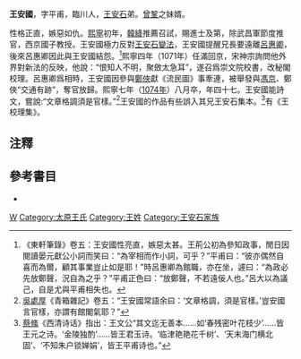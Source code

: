 '''王安國'''{{BD|1028年||1074年||W}}，字平甫，臨川人，[[王安石|王安石]]弟。[[曾鞏|曾鞏]]之妹婿。

性格正直，嫉惡如仇。[[熙寧|熙寧]]初年，[[韓絳|韓絳]]推薦召試，賜進士及第，除武昌軍節度推官，西京國子教授。王安國極力反對[[王安石變法|王安石變法]]，王安國提醒兄長要遠離[[呂惠卿|呂惠卿]]，後來呂惠卿因此與王安國結怨。<ref>《東軒筆錄》卷五：王安國性亮直，嫉惡太甚。王荊公初為參知政事，閒日因閱讀晏元獻公小詞而笑曰：“為宰相而作小詞，可乎？”平甫曰：“彼亦偶然自喜而為爾，顧其事業豈止如是耶！”時呂惠卿為館職，亦在坐，遽曰：“為政必先放鄭聲，況自為之乎？”平甫正色曰：“放鄭聲，不若遠佞人也。”呂大以為議己，自是尤與平甫相失也。</ref>熙寧四年（1071年）任滿回京，宋神宗詢問他外界對新法的反映，他說：“恨知人不明，聚斂太急耳”，遂召爲崇文院校書，改秘閣校理。呂惠卿爲相時，王安國因參與[[鄭俠|鄭俠]]獻《流民圖》事牽連，被舉發與[[馮京|馮京]]、鄭俠“交通有跡”，奪官放歸。熙寧七年（[[1074年|1074年]]）八月卒，年四十七。王安國能詩文，嘗說:“文章格調須是官樣。”<ref>[[吳處厚|吳處厚]]《青箱雜記》卷五：“王安國常語余曰：‘文章格調，須是官樣。’豈安國言官樣，亦謂有館閣氣耶？”</ref>王安國的作品有些誤入其兄王安石集本。<ref>[[蔡絛|蔡絛]]《西清诗话》指出：王文公“其文迄无善本……如‘春残密叶花枝少’……皆王元之诗。‘金陵独酌’……皆王君玉诗。‘临津艳艳花千树’、‘天末海门横北固’、‘不知朱户锁婵娟’，皆王平甫诗也。”</ref>有《王校理集》。

==注釋==
{{reflist}}

==參考書目==
*{{Wikisource history|宋史|327|王安國}}

[[Category:宋朝政治人物|W]]
[[Category:太原王氏|Category:太原王氏]]
[[Category:王姓|Category:王姓]]
[[Category:王安石家族|Category:王安石家族]]